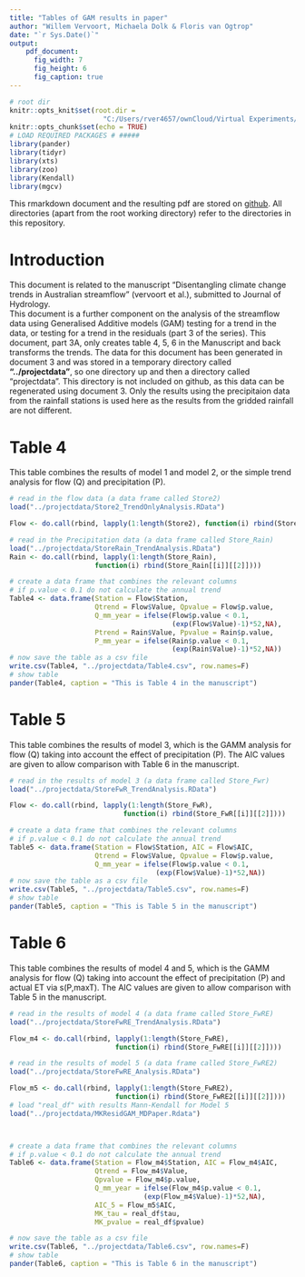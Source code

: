 ```yaml
---
title: "Tables of GAM results in paper"
author: "Willem Vervoort, Michaela Dolk & Floris van Ogtrop"
date: "`r Sys.Date()`"
output: 
    pdf_document:
      fig_width: 7
      fig_height: 6
      fig_caption: true
---
```

```r
# root dir
knitr::opts_knit$set(root.dir = 
                       "C:/Users/rver4657/ownCloud/Virtual Experiments/VirtExp")
knitr::opts_chunk$set(echo = TRUE)
# LOAD REQUIRED PACKAGES # #####
library(pander)
library(tidyr)
library(xts)
library(zoo)
library(Kendall)
library(mgcv)
```

This rmarkdown document and the resulting pdf are stored on  [github](https://github.com/WillemVervoort/VirtExp). All directories (apart from the root working directory) refer to the directories in this repository. 

# Introduction
This document is related to the manuscript "Disentangling climate change trends in Australian streamflow" (vervoort et al.), submitted to Journal of Hydrology.  
This document is a further component on the analysis of the streamflow data using Generalised Additive models (GAM) testing for a trend in the data, or testing for a trend in the residuals (part 3 of the series). This document, part 3A, only creates table 4, 5, 6 in the Manuscript and back transforms the trends.
The data for this document has been generated in document 3 and was stored in a temporary directory called **"../projectdata"**, so one directory up and then a directory called "projectdata". This directory is not included on github, as this data can be regenerated using document 3.
Only the results using the precipitaion data from the rainfall stations is used here as the results from the gridded rainfall are not different.  

# Table 4   
This table combines the results of model 1 and model 2, or the simple trend analysis for flow (Q) and precipitation (P).  

```r
# read in the flow data (a data frame called Store2)
load("../projectdata/Store2_TrendOnlyAnalysis.RData")

Flow <- do.call(rbind, lapply(1:length(Store2), function(i) rbind(Store2[[i]][[2]])))

# read in the Precipitation data (a data frame called Store_Rain)
load("../projectdata/StoreRain_TrendAnalysis.RData")
Rain <- do.call(rbind, lapply(1:length(Store_Rain), 
                     function(i) rbind(Store_Rain[[i]][[2]])))

# create a data frame that combines the relevant columns
# if p.value < 0.1 do not calculate the annual trend
Table4 <- data.frame(Station = Flow$Station, 
                     Qtrend = Flow$Value, Qpvalue = Flow$p.value,
                     Q_mm_year = ifelse(Flow$p.value < 0.1,
                                        (exp(Flow$Value)-1)*52,NA),
                     Ptrend = Rain$Value, Ppvalue = Rain$p.value,
                     P_mm_year = ifelse(Rain$p.value < 0.1,
                                        (exp(Rain$Value)-1)*52,NA))
# now save the table as a csv file
write.csv(Table4, "../projectdata/Table4.csv", row.names=F)
# show table
pander(Table4, caption = "This is Table 4 in the manuscript")
```

# Table 5   
This table combines the results of model 3, which is the GAMM analysis for flow (Q) taking into account the effect of precipitation (P). The AIC values are given to allow comparison with Table 6 in the manuscript.  

```r
# read in the results of model 3 (a data frame called Store_Fwr)
load("../projectdata/StoreFwR_TrendAnalysis.RData")

Flow <- do.call(rbind, lapply(1:length(Store_FwR), 
                            function(i) rbind(Store_FwR[[i]][[2]])))

# create a data frame that combines the relevant columns
# if p.value < 0.1 do not calculate the annual trend
Table5 <- data.frame(Station = Flow$Station, AIC = Flow$AIC,
                     Qtrend = Flow$Value, Qpvalue = Flow$p.value,
                     Q_mm_year = ifelse(Flow$p.value < 0.1,
                                    (exp(Flow$Value)-1)*52,NA))
# now save the table as a csv file
write.csv(Table5, "../projectdata/Table5.csv", row.names=F)
# show table
pander(Table5, caption = "This is Table 5 in the manuscript")
```

# Table 6   
This table combines the results of model 4 and 5, which is the GAMM analysis for flow (Q) taking into account the effect of precipitation (P) and actual ET via s(P,maxT). The AIC values are given to allow comparison with Table 5 in the manuscript.  

```r
# read in the results of model 4 (a data frame called Store_FwRE)
load("../projectdata/StoreFwRE_TrendAnalysis.RData")

Flow_m4 <- do.call(rbind, lapply(1:length(Store_FwRE), 
                          function(i) rbind(Store_FwRE[[i]][[2]])))

# read in the results of model 5 (a data frame called Store_FwRE2)
load("../projectdata/StoreFwRE_Analysis.RData")

Flow_m5 <- do.call(rbind, lapply(1:length(Store_FwRE2),
                          function(i) rbind(Store_FwRE2[[i]][[2]])))
# load "real_df" with results Mann-Kendall for Model 5
load("../projectdata/MKResidGAM_MDPaper.Rdata")



# create a data frame that combines the relevant columns
# if p.value < 0.1 do not calculate the annual trend
Table6 <- data.frame(Station = Flow_m4$Station, AIC = Flow_m4$AIC,
                     Qtrend = Flow_m4$Value, 
                     Qpvalue = Flow_m4$p.value,
                     Q_mm_year = ifelse(Flow_m4$p.value < 0.1,
                                 (exp(Flow_m4$Value)-1)*52,NA),
                     AIC_5 = Flow_m5$AIC,
                     MK_tau = real_df$tau,
                     MK_pvalue = real_df$pvalue)

# now save the table as a csv file
write.csv(Table6, "../projectdata/Table6.csv", row.names=F)
# show table
pander(Table6, caption = "This is Table 6 in the manuscript")
```